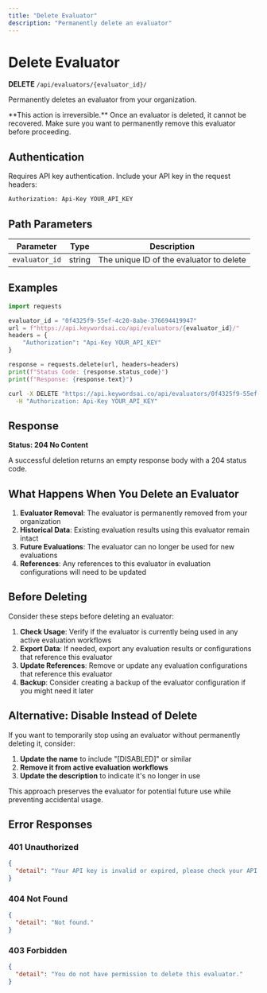 ```yaml
---
title: "Delete Evaluator"
description: "Permanently delete an evaluator"
---
```


# Delete Evaluator

**DELETE** `/api/evaluators/{evaluator_id}/`

Permanently deletes an evaluator from your organization.

<Warning>
**This action is irreversible.** Once an evaluator is deleted, it cannot be recovered. Make sure you want to permanently remove this evaluator before proceeding.
</Warning>

## Authentication

Requires API key authentication. Include your API key in the request headers:

```bash
Authorization: Api-Key YOUR_API_KEY
```

## Path Parameters

| Parameter | Type | Description |
|-----------|------|-------------|
| `evaluator_id` | string | The unique ID of the evaluator to delete |

## Examples

<CodeGroup>

```python Python
import requests

evaluator_id = "0f4325f9-55ef-4c20-8abe-376694419947"
url = f"https://api.keywordsai.co/api/evaluators/{evaluator_id}/"
headers = {
    "Authorization": "Api-Key YOUR_API_KEY"
}

response = requests.delete(url, headers=headers)
print(f"Status Code: {response.status_code}")
print(f"Response: {response.text}")
```

```bash cURL
curl -X DELETE "https://api.keywordsai.co/api/evaluators/0f4325f9-55ef-4c20-8abe-376694419947/" \
  -H "Authorization: Api-Key YOUR_API_KEY"
```

</CodeGroup>

## Response

**Status: 204 No Content**

A successful deletion returns an empty response body with a 204 status code.

## What Happens When You Delete an Evaluator

1. **Evaluator Removal**: The evaluator is permanently removed from your organization
2. **Historical Data**: Existing evaluation results using this evaluator remain intact
3. **Future Evaluations**: The evaluator can no longer be used for new evaluations
4. **References**: Any references to this evaluator in evaluation configurations will need to be updated

## Before Deleting

Consider these steps before deleting an evaluator:

1. **Check Usage**: Verify if the evaluator is currently being used in any active evaluation workflows
2. **Export Data**: If needed, export any evaluation results or configurations that reference this evaluator
3. **Update References**: Remove or update any evaluation configurations that reference this evaluator
4. **Backup**: Consider creating a backup of the evaluator configuration if you might need it later

## Alternative: Disable Instead of Delete

If you want to temporarily stop using an evaluator without permanently deleting it, consider:

1. **Update the name** to include "[DISABLED]" or similar
2. **Remove it from active evaluation workflows**
3. **Update the description** to indicate it's no longer in use

This approach preserves the evaluator for potential future use while preventing accidental usage.

## Error Responses

### 401 Unauthorized

```json
{
  "detail": "Your API key is invalid or expired, please check your API key at https://platform.keywordsai.co/platform/api/api-keys"
}
```

### 404 Not Found

```json
{
  "detail": "Not found."
}
```

### 403 Forbidden

```json
{
  "detail": "You do not have permission to delete this evaluator."
}
```